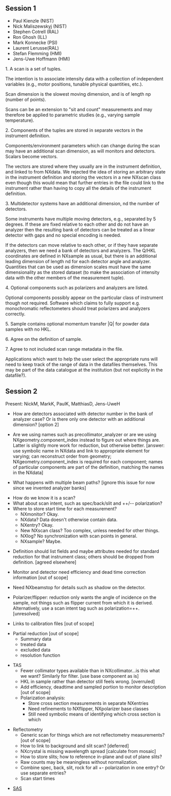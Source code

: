 ==Session 1==
* Paul Kienzle (NIST)
* Nick Maliszewskyj (NIST)
* Stephen Cotrell (RAL)
* Ron Ghosh (ILL)
* Mark Konnecke (PSI)
* Laurent Lerusse(RAL)
* Stefan Flemming (HMI)
* Jens-Uwe Hoffmann (HMI)

1. A scan is a set of tuples.

The intention is to associate intensity data with a collection of independent variables (e.g., motor positions,
tunable physical quantities, etc.).

Scan dimension is the slowest moving dimension, and is of length np (number of points).

Scans can be an extension to "sit and count" measurements and may therefore be applied to parametric studies
(e.g., varying sample temperature). 

2. Components of the tuples are stored in separate vectors in the instrument definition.

Components/environment parameters which can change during the scan may have an additional scan dimension, as will monitors and detectors.  Scalars become vectors.

The vectors are stored where they usually are in the instrument definition, and linked to from NXdata.  We rejected the idea of storing an arbitrary state in the instrument definition and storing the vectors in a new NXscan class even though this would mean that further entries in the file could link to the instrument rather than having to copy all the details of the instrument definition.

3. Multidetector systems have an additional dimension, nd the number of detectors.

Some instruments have multiple moving detectors, e.g., separated by 5 degrees.  If these are fixed relative to each other and do not have an analyzer then the resulting bank of detectors can be treated as a linear detector with gaps and no special encoding is needed.

If the detectors can move relative to each other, or if they have separate analyzers, then
we need a bank of detectors and analyzers.  The Q/HKL coordinates are defined in NXsample as usual, but there is an additional leading dimension of length nd for each detector angle and analyzer. Quantities that can be used as
dimension scales must have the same dimensionality as the stored dataset (to make the association of intensity
data with the other members of the measurement tuple).

4. Optional components such as polarizers and analyzers are listed.

Optional components possibly appear on the particular class of instrument though not required.  Software which claims to fully support e.g. monochromatic reflectometers should treat polarizers and analyzers correctly.

5. Sample contains optional momentum transfer |Q| for powder data samples with no HKL.

6. Agree on the definition of sample.

7. Agree to not included scan range metadata in the file.

Applications which want to help the user select the appropriate runs will need to keep track of the range of data in the datafiles themselves.  This may be part of the data catalogue at the institution (but not explicitly in the datafile?).

==Session 2==
Present: NickM, MarkK, PaulK, MatthiasD, Jens-UweH

* How are detectors associated with detector number in the bank of analyzer case?  Or is there only one detector with an additional dimension? [option 2]

* Are we using names such as precollimator_analyzer or are we using NXgeometry.component_index instead to figure out where things are.  Latter is slightly more work for reduction, but otherwise better.  [answer: use symbolic name in NXdata and link to appropriate element for varying; can reconstruct order  from geometry; NXgeometry.component_index is required for each component; names of particular components are part of the definition, matching the names in the NXdata]

* What happens with multiple beam paths? [ignore this issue for now since we invented analyzer banks]

* How do we know it is a scan?  
* What about scan intent, such as spec/back/slit and ++/-- polarization?  
* Where to store start time for each measurement?
** NXmonitor? Okay.
** NXdata? Data doesn't otherwise contain data.
** NXentry? Okay.
** New NXscan class?  Too complex, unless needed for other things.
** NXlog? No synchronization with scan points in general.
** NXsample? Maybe.

* Definition should list fields and maybe attributes needed for standard reduction for that instrument class; others should be dropped from definition. [agreed elsewhere]

* Monitor and detector need efficiency and dead time correction information [out of scope]

* Need NXbeamstop for details such as shadow on the detector.

* Polarizer/flipper: reduction only wants the angle of incidence on the sample, not things such as flipper current from which it is derived.  Alternatively, use a scan intent tag such as polarization=++. [unresolved]

* Links to calibration files [out of scope]

* Partial reduction [out of scope]
** Summary data
** treated data
** excluded data
** resolution function

* TAS
** Fewer collimator types available than in NXcollimator...is this what we want?  Similarly for filter. [use base component as is]
** HKL in sample rather than detector still feels wrong. [overruled]
** Add efficiency, deadtime and sampled portion to monitor description [out of scope]
** Polarization analysis:
*** Store cross section measurements in separate NXentries
*** Need refinements to NXflipper, NXpolarizer base classes
*** Still need symbolic means of identifying which cross section is which

* Reflectometry
** Generic scan for things which are not reflectometry measurements? [out of scope]
** How to link to background and slit scan? [deferred]
** NXcrystal is missing wavelength spread [calculate from mosaic]
** How to store slits; how to reference in-plane and out of plane slits?
** Raw counts may be meaningless without normalization.
** Combine spec, back, slit, rock for all +- polarization in one entry?  Or use separate entries?
** Scan start times

* [[SAS]]